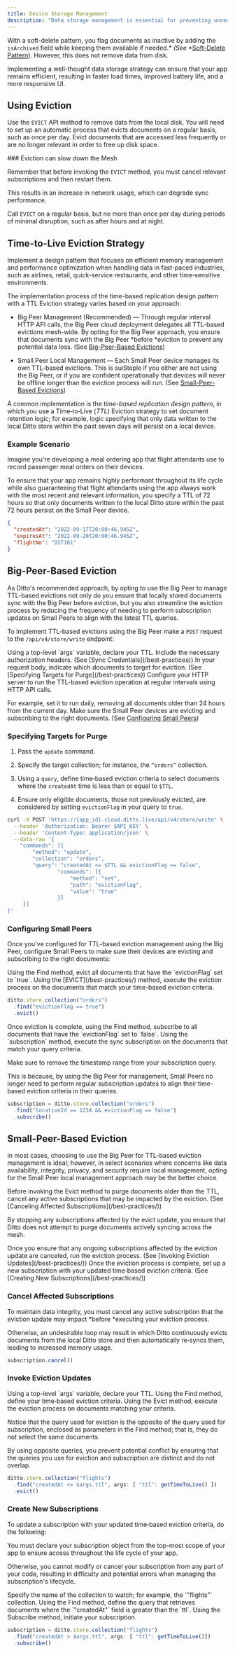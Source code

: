 ```yaml
---
title: Device Storage Management
description: "Data storage management is essential for preventing unnecessary resource usage, which affects not only performance but also battery life and overall end-user experience."
---
```


With a soft-delete pattern, you flag documents as inactive by adding the `isArchived` field while keeping them available if needed.* *(See* *[Soft-Delete Pattern](/best-practices/)). However, this does not remove data from disk.

Implementing a well-thought data storage strategy can ensure that your app remains efficient, resulting in faster load times, improved battery life, and a more responsive UI.

## Using Eviction

Use the `EVICT` API method to remove data from the local disk. You will need to set up an automatic process that evicts documents on a regular basis, such as once per day. Evict documents that are accessed less frequently or are no longer relevant in order to free up disk space.


<Warning>
### Eviction can slow down the Mesh

Remember that before invoking the `EVICT` method, you must cancel relevant subscriptions and then restart them.

This results in an increase in network usage, which can degrade sync performance.

Call `EVICT` on a regular basis, but no more than once per day during periods of minimal disruption, such as after hours and at night.

</Warning>

## Time-to-Live Eviction Strategy

Implement a design pattern that focuses on efficient memory management and performance optimization when handling data in fast-paced industries, such as airlines, retail, quick-service restaurants, and other time‑sensitive environments.

The implementation process of the time-based replication design pattern with a TTL Eviction strategy varies based on your approach:

- Big Peer Management (Recommended) — Through regular interval HTTP API calls, the Big Peer cloud deployment delegates all TTL-based evictions mesh-wide. By opting for the Big Peer approach, you ensure that documents sync with the Big Peer *before *eviction to prevent any potential data loss. (See [Big-Peer-Based Evictions]())

- Small Peer Local Management — Each Small Peer device manages its own TTL-based evictions. This is suiSteple if you either are not using the Big Peer, or if you are confident operationally that devices will never be offline longer than the eviction process will run. (See [Small-Peer-Based Evictions]())

A common implementation is the *time-based replication design pattern*, in which you use a Time‑to‑Live (*TTL*) Eviction strategy to set document retention logic; for example, logic specifying that only data written to the local Ditto store within the past seven days will persist on a local device.

### Example Scenario

Imagine you're developing a meal ordering app that flight attendants use to record passenger meal orders on their devices.

To ensure that your app remains highly performant throughout its life cycle while also guaranteeing that flight attendants using the app always work with the most recent and relevant information, you specify a TTL of 72 hours so that only documents written to the local Ditto store within the past 72 hours persist on the Small Peer device.

```json
{
  "createdAt": "2022-09-17T20:00:46.945Z",
  "expiresAt": "2022-09-20T20:00:46.945Z",
  "flightNo": "DIT101"
}
```

## Big-Peer-Based Eviction

As Ditto's recommended approach, by opting to use the Big Peer to manage TTL-based evictions not only do you ensure that locally stored documents sync with the Big Peer before eviction, but you also streamline the eviction process by reducing the frequency of needing to perform subscription updates on Small Peers to align with the latest TTL queries.

To Implement TTL-based evictions using the Big Peer make a `POST` request to the `/api/v4/store/write` endpoint:

<Steps>
  <Step>
  Using a top-level `args` variable, declare your TTL.
  </Step>
  <Step>
Include the necessary authorization headers. (See [Sync Credentials](/best-practices))
  </Step>
  <Step>
In your request body, indicate which documents to target for eviction. (See [Specifying Targets for Purge](/best-practices))
  </Step>
  <Step>
Configure your HTTP server to run the TTL-based eviction operation at regular intervals using HTTP API calls.

For example, set it to run daily, removing all documents older than 24 hours from the current day.
  </Step>
  <Step>
Make sure the Small Peer devices are evicting and subscribing to the right documents. (See [Configuring Small Peers](/best-practices/))
  </Step>
</Steps>


### Specifying Targets for Purge

1. Pass the `update` command.

2. Specify the target collection; for instance, the `“orders”` collection.

3. Using a `query`,  define time‑based eviction criteria to select documents where the `createdAt` time is less than or equal to `$TTL`.

4. Ensure only eligible documents, those not previously evicted, are considered by setting `evictionFlag` in your query to `true`.

```bash cURL
curl -X POST 'https://{app_id}.cloud.ditto.live/api/v4/store/write' \
  --header 'Authorization: Bearer $API_KEY' \
  --header 'Content-Type: application/json' \
  --data-raw '{
    "commands": [{
        "method": "update",
        "collection": "orders",
        "query": "createdAt <= $TTL && evictionFlag == false",
				"commands": [{
					"method": "set",
					"path": "evictionFlag",
					"value": "true"
				}]
     }]
}'
```

### Configuring Small Peers

Once you've configured for TTL-based eviction management using the Big Peer, configure Small Peers to make sure their devices are evicting and subscribing to the right documents:

<Steps>
  <Step>
Using the Find method, evict all documents that have the `evictionFlag` set to `true`.
  </Step>
  <Step>
Using the [EVICT](/best-practices/) method, execute the eviction process on the documents that match your time-based eviction criteria.

```javascript pseudocode
ditto.store.collection("orders")
  .find("evictionFlag == true")
  .evict()
```
  </Step>
  <Step>
Once eviction is complete, using the Find method, subscribe to all documents that have the `evictionFlag` set to `false`.
  </Step>
  <Step>
Using the `subscription` method, execute the sync subscription on the documents that match your query criteria.


Make sure to remove the timestamp range from your subscription query.

This is because, by using the Big Peer for management, Small Peers no longer need to perform regular subscription updates to align their time-based eviction criteria in their queries.

```javascript pseudocode
subscription = ditto.store.collection("orders")
  .find("locationId == 1234 && evictionFlag == false")
  .subscribe()
```
  </Step>
</Steps>



## Small-Peer-Based Eviction

In most cases, choosing to use the Big Peer for TTL-based eviction management is ideal; however, in select scenarios where concerns like data availability, integrity, privacy, and security require local management, opting for the Small Peer local management approach may be the better choice.

<Steps>
  <Step>
Before invoking the Evict method to purge documents older than the TTL, cancel any active subscriptions that may be impacted by the eviction. (See [Canceling Affected Subscriptions](/best-practices/))

By stopping any subscriptions affected by the evict update, you ensure that Ditto does not attempt to purge documents actively syncing across the mesh.


  </Step>
  <Step >
Once you ensure that any ongoing subscriptions affected by the eviction update are canceled, run the eviction process. (See [Invoking Eviction Updates](/best-practices/))

  </Step>
  <Step >
Once the eviction process is complete, set up a new subscription with your updated time‑based eviction criteria. (See [Creating New Subscriptions](/best-practices/))
  </Step>
</Steps>

### Cancel Affected Subscriptions

To maintain data integrity, you must cancel any active subscription that the eviction update may impact *before *executing your eviction process.

Otherwise, an undesirable loop may result in which Ditto continuously evicts documents from the local Ditto store and then automatically re‑syncs them, leading to increased memory usage.

```javascript pseudocode
subscription.cancel()
```


### Invoke Eviction Updates

<Steps>
  <Step>
  Using a top-level `args` variable, declare your TTL.
  </Step>
  <Step>
  Using the Find method, define your time‑based eviction criteria.
  </Step>
  <Step>
  Using the Evict method, execute the eviction process on documents matching your criteria.

  Notice that the query used for eviction is the opposite of the query used for subscription, enclosed as parameters in the Find method; that is, they do not select the same documents.

  By using opposite queries, you prevent potential conflict by ensuring that the queries you use for eviction and subscription are distinct and do not overlap.

  ```javascript pseudocode
  ditto.store.collection("flights")
    .find("createdAt <= $args.ttl", args: [ "ttl": getTimeToLive() ])
    .evict()
  ```
  </Step>
</Steps>


### Create New Subscriptions

To update a subscription with your updated time‑based eviction criteria, do the following:


<Warning>
You must declare your subscription object from the top-most scope of your app to ensure access throughout the life cycle of your app.

Otherwise, you cannot modify or cancel your subscription from any part of your code, resulting in difficulty and potential errors when managing the subscription's lifecycle.
</Warning>

<Steps>
  <Step>
Specify the name of the collection to watch; for example, the `"flights"` collection.
  </Step>
  <Step >
Using the Find method, define the query that retrieves documents where the `"createdAt"` field is greater than the `ttl`.

  </Step>
  <Step >
Using the Subscribe method, initiate your subscription.

```javascript pseudocode
subscription = ditto.store.collection("flights")
  .find("createdAt > $args.ttl", args: [ "ttl": getTimeToLive()])
  .subscribe()
```
  </Step>
</Steps>


